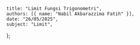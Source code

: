     title: "Limit Fungsi Trigonometri",
    authors: [{ name: "Nabil Akbarazzima Fatih" }],
    date: "26/05/2025",
    subject: "Limit",
};